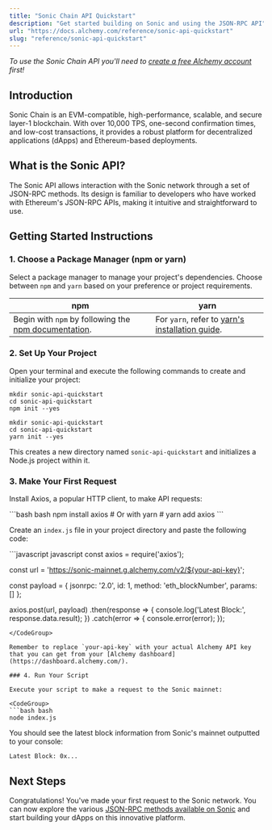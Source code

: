```yaml
---
title: "Sonic Chain API Quickstart"
description: "Get started building on Sonic and using the JSON-RPC API"
url: "https://docs.alchemy.com/reference/sonic-api-quickstart"
slug: "reference/sonic-api-quickstart"
---
```


*To use the Sonic Chain API you'll need to [create a free Alchemy account](https://dashboard.alchemy.com/signup) first!*

## Introduction

Sonic Chain is an EVM-compatible, high-performance, scalable, and secure layer-1 blockchain. With over 10,000 TPS, one-second confirmation times, and low-cost transactions, it provides a robust platform for decentralized applications (dApps) and Ethereum-based deployments.

## What is the Sonic API?

The Sonic API allows interaction with the Sonic network through a set of JSON-RPC methods. Its design is familiar to developers who have worked with Ethereum's JSON-RPC APIs, making it intuitive and straightforward to use.

## Getting Started Instructions

### 1. Choose a Package Manager (npm or yarn)

Select a package manager to manage your project's dependencies. Choose between `npm` and `yarn` based on your preference or project requirements.

| npm                                                                                                                       | yarn                                                                                                |
| ------------------------------------------------------------------------------------------------------------------------- | --------------------------------------------------------------------------------------------------- |
| Begin with `npm` by following the [npm documentation](https://docs.npmjs.com/downloading-and-installing-node-js-and-npm). | For `yarn`, refer to [yarn's installation guide](https://classic.yarnpkg.com/lang/en/docs/install). |

### 2. Set Up Your Project

Open your terminal and execute the following commands to create and initialize your project:

```
mkdir sonic-api-quickstart
cd sonic-api-quickstart
npm init --yes
```

```
mkdir sonic-api-quickstart
cd sonic-api-quickstart
yarn init --yes
```

This creates a new directory named `sonic-api-quickstart` and initializes a Node.js project within it.

### 3. Make Your First Request

Install Axios, a popular HTTP client, to make API requests:

<CodeGroup>
  ```bash bash
  npm install axios
  # Or with yarn
  # yarn add axios
  ```
</CodeGroup>

Create an `index.js` file in your project directory and paste the following code:

<CodeGroup>
  ```javascript javascript
  const axios = require('axios');

  const url = 'https://sonic-mainnet.g.alchemy.com/v2/${your-api-key}';

  const payload = {
    jsonrpc: '2.0',
    id: 1,
    method: 'eth_blockNumber',
    params: []
  };

  axios.post(url, payload)
    .then(response => {
      console.log('Latest Block:', response.data.result);
    })
    .catch(error => {
      console.error(error);
    });
  ```
</CodeGroup>

Remember to replace `your-api-key` with your actual Alchemy API key that you can get from your [Alchemy dashboard](https://dashboard.alchemy.com/).

### 4. Run Your Script

Execute your script to make a request to the Sonic mainnet:

<CodeGroup>
  ```bash bash
  node index.js
  ```
</CodeGroup>

You should see the latest block information from Sonic's mainnet outputted to your console:

```
Latest Block: 0x...
```

## Next Steps

Congratulations! You've made your first request to the Sonic network. You can now explore the various [JSON-RPC methods available on Sonic](/reference/sonic-api-endpoints) and start building your dApps on this innovative platform.
